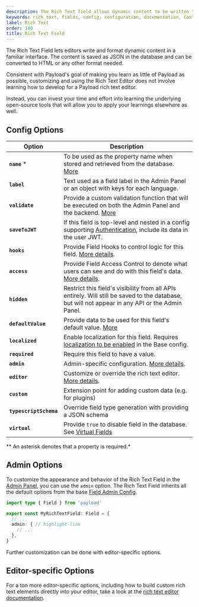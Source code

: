 ```yaml
---
description: The Rich Text field allows dynamic content to be written through the Admin Panel. Learn how to use Rich Text fields, see examples and options.
keywords: rich text, fields, config, configuration, documentation, Content Management System, cms, headless, javascript, node, react, nextjs
label: Rich Text
order: 140
title: Rich Text Field
---
```


The Rich Text Field lets editors write and format dynamic content in a familiar interface. The content is saved as JSON in the database and can be converted to HTML or any other format needed.

Consistent with Payload's goal of making you learn as little of Payload as possible, customizing and using the Rich Text Editor does not involve learning how to develop for a Payload rich text editor.

Instead, you can invest your time and effort into learning the underlying open-source tools that will allow you to apply your learnings elsewhere as well.

<LightDarkImage alt="Shows a Rich Text field in the Payload Admin Panel" caption="Admin Panel screenshot of a Rich Text field" srcDark="https://payloadcms.com/images/docs/fields/richtext-dark.png" srcLight="https://payloadcms.com/images/docs/fields/richtext.png"/>

## Config Options

|   Option                   |   Description                                                                                                                                                        |
| --- | --- |
|   **`name`** *            |   To be used as the property name when stored and retrieved from the database. [More](../fields/overview#field-names)                                             |
|   **`label`**              |   Text used as a field label in the Admin Panel or an object with keys for each language.                                                                            |
|   **`validate`**           |   Provide a custom validation function that will be executed on both the Admin Panel and the backend. [More](../fields/overview#validation)                       |
|   **`saveToJWT`**          |   If this field is top-level and nested in a config supporting [Authentication](../authentication/overview), include its data in the user JWT.                    |
|   **`hooks`**              |   Provide Field Hooks to control logic for this field. [More details](../hooks/fields).                                                                              |
|   **`access`**             |   Provide Field Access Control to denote what users can see and do with this field's data. [More details](../access-control/fields).                                 |
|   **`hidden`**             |   Restrict this field's visibility from all APIs entirely. Will still be saved to the database, but will not appear in any API or the Admin Panel.                   |
|   **`defaultValue`**       |   Provide data to be used for this field's default value. [More](../fields/overview#default-values)                                                               |
|   **`localized`**          |   Enable localization for this field. Requires [localization to be enabled](../configuration/localization) in the Base config.                                    |
|   **`required`**           |   Require this field to have a value.                                                                                                                                |
|   **`admin`**              |   Admin-specific configuration. [More details](#admin-options).                                                                                                      |
|   **`editor`**             |   Customize or override the rich text editor. [More details](../rich-text/overview).                                                                                 |
|   **`custom`**             |   Extension point for adding custom data (e.g. for plugins)                                                                                                          |
|   **`typescriptSchema`**   |   Override field type generation with providing a JSON schema                                                                                                        |
|   **`virtual`**            |   Provide `true` to disable field in the database. See [Virtual Fields](https://payloadcms.com/blog/learn-how-virtual-fields-can-help-solve-common-cms-challenges)   |

** An asterisk denotes that a property is required.*

## Admin Options

To customize the appearance and behavior of the Rich Text Field in the [Admin Panel](../admin/overview), you can use the `admin` option. The Rich Text Field inherits all the default options from the base [Field Admin Config](../admin/fields#admin-options).

```ts
import type { Field } from 'payload'

export const MyRichTextField: Field = {
  // ...
  admin: { // highlight-line
    // ...
  },
}
```

Further customization can be done with editor-specific options.

## Editor-specific Options

For a ton more editor-specific options, including how to build custom rich text elements directly into your editor,
take a look at the [rich text editor documentation](../rich-text/overview).